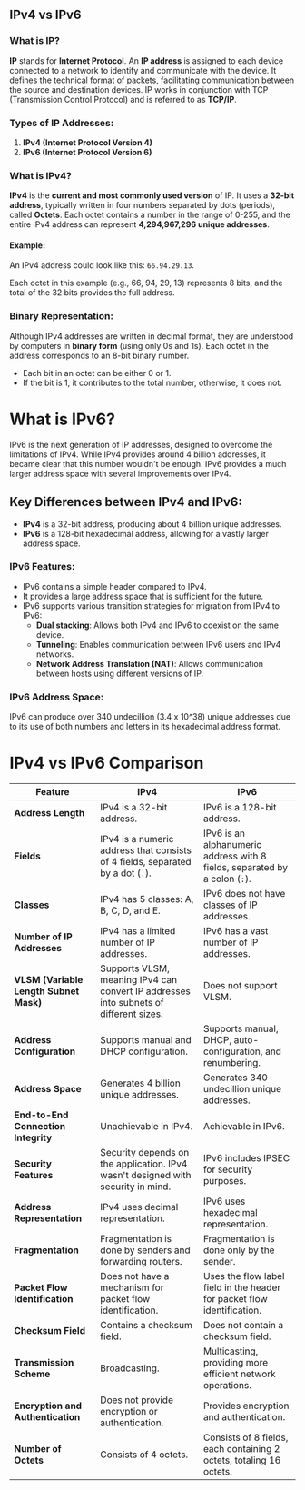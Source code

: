 ## IPv4 vs IPv6

### What is IP?
**IP** stands for **Internet Protocol**. An **IP address** is assigned to each device connected to a network to identify and communicate with the device. It defines the technical format of packets, facilitating communication between the source and destination devices. IP works in conjunction with TCP (Transmission Control Protocol) and is referred to as **TCP/IP**.

### Types of IP Addresses:
1. **IPv4 (Internet Protocol Version 4)**  
2. **IPv6 (Internet Protocol Version 6)**

### What is IPv4?
**IPv4** is the **current and most commonly used version** of IP. It uses a **32-bit address**, typically written in four numbers separated by dots (periods), called **Octets**. Each octet contains a number in the range of 0-255, and the entire IPv4 address can represent **4,294,967,296 unique addresses**.

#### Example:
An IPv4 address could look like this: `66.94.29.13`.

Each octet in this example (e.g., 66, 94, 29, 13) represents 8 bits, and the total of the 32 bits provides the full address.

### Binary Representation:
Although IPv4 addresses are written in decimal format, they are understood by computers in **binary form** (using only 0s and 1s). Each octet in the address corresponds to an 8-bit binary number.

- Each bit in an octet can be either 0 or 1.
- If the bit is 1, it contributes to the total number, otherwise, it does not.

# What is IPv6?

IPv6 is the next generation of IP addresses, designed to overcome the limitations of IPv4. While IPv4 provides around 4 billion addresses, it became clear that this number wouldn't be enough. IPv6 provides a much larger address space with several improvements over IPv4.

## Key Differences between IPv4 and IPv6:
- **IPv4** is a 32-bit address, producing about 4 billion unique addresses.
- **IPv6** is a 128-bit hexadecimal address, allowing for a vastly larger address space.

### IPv6 Features:
- IPv6 contains a simple header compared to IPv4.
- It provides a large address space that is sufficient for the future.
- IPv6 supports various transition strategies for migration from IPv4 to IPv6:
  - **Dual stacking**: Allows both IPv4 and IPv6 to coexist on the same device.
  - **Tunneling**: Enables communication between IPv6 users and IPv4 networks.
  - **Network Address Translation (NAT)**: Allows communication between hosts using different versions of IP.

### IPv6 Address Space:
IPv6 can produce over 340 undecillion (3.4 x 10^38) unique addresses due to its use of both numbers and letters in its hexadecimal address format.

# IPv4 vs IPv6 Comparison

| **Feature**                  | **IPv4**                                              | **IPv6**                                             |
|------------------------------|-------------------------------------------------------|------------------------------------------------------|
| **Address Length**            | IPv4 is a 32-bit address.                            | IPv6 is a 128-bit address.                          |
| **Fields**                    | IPv4 is a numeric address that consists of 4 fields, separated by a dot (`.`). | IPv6 is an alphanumeric address with 8 fields, separated by a colon (`:`). |
| **Classes**                   | IPv4 has 5 classes: A, B, C, D, and E.               | IPv6 does not have classes of IP addresses.          |
| **Number of IP Addresses**    | IPv4 has a limited number of IP addresses.            | IPv6 has a vast number of IP addresses.              |
| **VLSM (Variable Length Subnet Mask)** | Supports VLSM, meaning IPv4 can convert IP addresses into subnets of different sizes. | Does not support VLSM.                               |
| **Address Configuration**     | Supports manual and DHCP configuration.              | Supports manual, DHCP, auto-configuration, and renumbering. |
| **Address Space**             | Generates 4 billion unique addresses.                 | Generates 340 undecillion unique addresses.          |
| **End-to-End Connection Integrity** | Unachievable in IPv4.                                | Achievable in IPv6.                                  |
| **Security Features**         | Security depends on the application. IPv4 wasn't designed with security in mind. | IPv6 includes IPSEC for security purposes.           |
| **Address Representation**    | IPv4 uses decimal representation.                     | IPv6 uses hexadecimal representation.               |
| **Fragmentation**             | Fragmentation is done by senders and forwarding routers. | Fragmentation is done only by the sender.            |
| **Packet Flow Identification**| Does not have a mechanism for packet flow identification. | Uses the flow label field in the header for packet flow identification. |
| **Checksum Field**            | Contains a checksum field.                           | Does not contain a checksum field.                   |
| **Transmission Scheme**       | Broadcasting.                                          | Multicasting, providing more efficient network operations. |
| **Encryption and Authentication** | Does not provide encryption or authentication.       | Provides encryption and authentication.              |
| **Number of Octets**          | Consists of 4 octets.                                 | Consists of 8 fields, each containing 2 octets, totaling 16 octets. |

